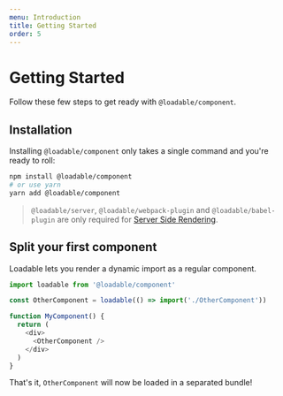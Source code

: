 ```yaml
---
menu: Introduction
title: Getting Started
order: 5
---
```


# Getting Started

Follow these few steps to get ready with `@loadable/component`.

## Installation

Installing `@loadable/component` only takes a single command and you're ready to roll:

```bash
npm install @loadable/component
# or use yarn
yarn add @loadable/component
```

> `@loadable/server`, `@loadable/webpack-plugin` and `@loadable/babel-plugin` are only required for [Server Side Rendering](/docs/server-side-rendering).

## Split your first component

Loadable lets you render a dynamic import as a regular component.

```js
import loadable from '@loadable/component'

const OtherComponent = loadable(() => import('./OtherComponent'))

function MyComponent() {
  return (
    <div>
      <OtherComponent />
    </div>
  )
}
```

That's it, `OtherComponent` will now be loaded in a separated bundle!
